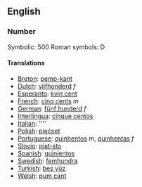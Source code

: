 ==English==
===Number===

Symbolic: 500
Roman symbols: D

====Translations====

*[[Breton]]: [[pemp-kant]]
*[[Dutch]]: [[vijfhonderd]] ''f''
*[[Esperanto]]: [[kvin cent]]
*[[French]]: [[cinq cents]] ''m''
*[[German]]: [[fünf hunderd]] ''f''
*[[Interlingua]]: [[cinque centos]]
*[[Italian]]: [[]] ''''
*[[Polish]]: [[pięćset]]
*[[Portuguese]]: [[quinhentos]] ''m'', [[quinhentas]] ''f''
*[[Slovio]]: [[piat-sto]]
*[[Spanish]]: [[quinientos]]
*[[Swedish]]: [[femhundra]]
*[[Turkish]]: [[beş yüz]]
*[[Welsh]]: [[pum cant]]